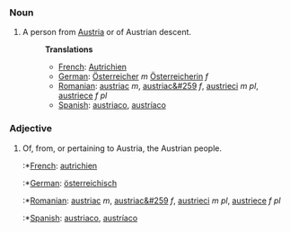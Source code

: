 ===Noun===
#A person from [[Austria]] or of Austrian descent.
#:'''Translations'''
#:*[[French]]: [[Autrichien]]
#:*[[German]]: [[Österreicher]] ''m'' [[Österreicherin]] ''f''
#:*[[Romanian]]: [[austriac]] ''m'', [[austriac&#259]] ''f'', [[austrieci]] ''m pl'', [[austriece]] ''f pl''
#:*[[Spanish]]: [[austriaco]], [[austríaco]]
===Adjective===
#Of, from, or pertaining to Austria, the Austrian people.
#:*[[French]]: [[autrichien]]
#:*[[German]]: [[österreichisch]]
#:*[[Romanian]]: [[austriac]] ''m'', [[austriac&#259]] ''f'', [[austrieci]] ''m pl'', [[austriece]] ''f pl''
#:*[[Spanish]]: [[austriaco]], [[austríaco]]